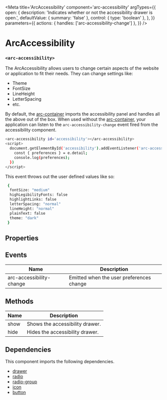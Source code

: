 
<Meta
title='ArcAccessibility'
component='arc-accessibility'
argTypes={{
  open: {
    description: 'Indicates whether or not the accessibility drawer is open.',
    defaultValue: { summary: 'false' },
    control: { type: 'boolean' },
  },
}}
parameters={{
  actions: {
    handles: ['arc-accessibility-change']
  },
}} />

# ArcAccessibility
### `<arc-accessibility>`

The ArcAccessibility allows users to change certain aspects of the website or application to fit their needs.
They can change settings like:
* Theme
* FontSize
* LineHeight
* LetterSpacing
* etc.

By default, the [arc-container](?path=/story/arccontainer--default) imports the accessibility panel
and handles all the above out of the box. When used without the [arc-container](?path=/story/arccontainer--default),
your application can listen to the `arc-accessibility-change` event fired from the accessibility component.

```bash
<arc-accessibility id='accessibility'></arc-accessibility>
<script>
  document.getElementById('accessibility').addEventListener('arc-accessibility-change', e => {
    const { preferences } = e.detail;
    console.log(preferences);
  })
</script>
```

This event throws out the user defined values like so:
```bash
 {
  fontSize: "medium"
  highLegibilityFonts: false
  highlightLinks: false
  letterSpacing: "normal"
  lineHeight: "normal"
  plainText: false
  theme: "dark"
 }
```

<Canvas>
  <Story name="Default" story={stories.Default} />
</Canvas>

## Properties
<ArgsTable story="Default" />

## Events

| Name                        | Description                                |
|-----------------------------|--------------------------------------------|
| arc-accessibility-change    | Emitted when the user preferences change   |

## Methods

| Name         | Description                                               |
|--------------|-----------------------------------------------------------|
| show         | Shows the accessibility drawer.                           |
| hide         | Hides the accessibility drawer.                           |

## Dependencies

This component imports the following dependencies.
* [drawer](?path=/story/arcdrawer--default)
* [radio](?path=/story/arcradio--default)
* [radio-group](?path=/story/arcradiogroup--default)
* [icon](?path=/story/arcicon--default)
* [button](?path=/story/arcbutton--default)
